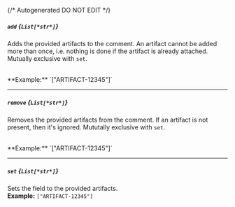 {/* Autogenerated DO NOT EDIT  */}
##### `add` *{`List[*str*]`}*
Adds the provided artifacts to the comment. An artifact cannot be
added more than once, i.e. nothing is done if the artifact is
already attached. Mutually exclusive with `set`.

<br/>
**Example:** `["ARTIFACT-12345"]`

---
##### `remove` *{`List[*str*]`}*
Removes the provided artifacts from the comment. If an artifact is
not present, then it's ignored. Mututally exclusive with `set`.

<br/>
**Example:** `["ARTIFACT-12345"]`

---
##### `set` *{`List[*str*]`}*
Sets the field to the provided artifacts.
<br/>
**Example:** `["ARTIFACT-12345"]`


